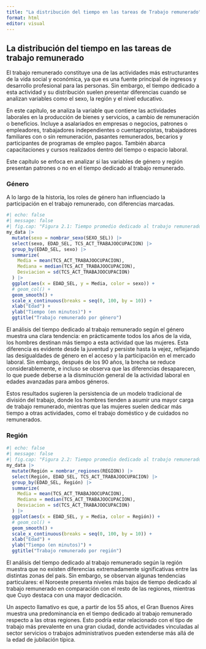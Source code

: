 ```yaml
---
title: "La distribución del tiempo en las tareas de Trabajo remunerado"
format: html
editor: visual
---
```


## La distribución del tiempo en las tareas de trabajo remunerado

El trabajo remunerado constituye una de las actividades más estructurantes de la vida social y económica, ya que es una fuente principal de ingresos y desarrollo profesional para las personas. Sin embargo, el tiempo dedicado a esta actividad y su distribución suelen presentar diferencias cuando se analizan variables como el sexo, la región y el nivel educativo.

En este capítulo, se analiza la variable que contiene las actividades laborales en la producción de bienes y servicios, a cambio de remuneración o beneficios. Incluye a asalariados en empresas o negocios, patrones o empleadores, trabajadores independientes o cuentapropistas, trabajadores familiares con o sin remuneración, pasantes remunerados, becarios y participantes de programas de empleo pagos. También abarca capacitaciones y cursos realizados dentro del tiempo o espacio laboral.

Este capítulo se enfoca en analizar si las variables de género y región presentan patrones o no en el tiempo dedicado al trabajo remunerado.

### Género

A lo largo de la historia, los roles de género han influenciado la participación en el trabajo remunerado, con diferencias marcadas.

```r
#| echo: false
#| message: false
#| fig.cap: "Figura 2.1: Tiempo promedio dedicado al trabajo remunerado por género"
my_data |>
  mutate(sexo = nombrar_sexo(SEXO_SEL)) |>
  select(sexo, EDAD_SEL, TCS_ACT_TRABAJOOCUPACION) |>
  group_by(EDAD_SEL, sexo) |>
  summarize(
    Media = mean(TCS_ACT_TRABAJOOCUPACION),
    Mediana = median(TCS_ACT_TRABAJOOCUPACION),
    Desviacion = sd(TCS_ACT_TRABAJOOCUPACION)
  ) |> 
  ggplot(aes(x = EDAD_SEL, y = Media, color = sexo)) +
  # geom_col() +
  geom_smooth() +
  scale_x_continuous(breaks = seq(0, 100, by = 10)) +
  xlab("Edad") +
  ylab("Tiempo (en minutos)") +
  ggtitle("Trabajo remunerado por género")
```

El análisis del tiempo dedicado al trabajo remunerado según el género muestra una clara tendencia: en prácticamente todos los años de la vida, los hombres destinan más tiempo a esta actividad que las mujeres. Esta diferencia es evidente desde la juventud y persiste hasta la vejez, reflejando las desigualdades de género en el acceso y la participación en el mercado laboral. Sin embargo, después de los 90 años, la brecha se reduce considerablemente, e incluso se observa que las diferencias desaparecen, lo que puede deberse a la disminución general de la actividad laboral en edades avanzadas para ambos géneros.

Estos resultados sugieren la persistencia de un modelo tradicional de división del trabajo, donde los hombres tienden a asumir una mayor carga de trabajo remunerado, mientras que las mujeres suelen dedicar más tiempo a otras actividades, como el trabajo doméstico y de cuidados no remunerados.

### Región

```r
#| echo: false
#| message: false
#| fig.cap: "Figura 2.2: Tiempo promedio dedicado al trabajo remunerado por región"
my_data |>
  mutate(Región = nombrar_regiones(REGION)) |>
  select(Región, EDAD_SEL, TCS_ACT_TRABAJOOCUPACION) |>
  group_by(EDAD_SEL, Región) |>
  summarize(
    Media = mean(TCS_ACT_TRABAJOOCUPACION),
    Mediana = median(TCS_ACT_TRABAJOOCUPACION),
    Desviacion = sd(TCS_ACT_TRABAJOOCUPACION)
  ) |> 
  ggplot(aes(x = EDAD_SEL, y = Media, color = Región)) +
  # geom_col() +
  geom_smooth() +
  scale_x_continuous(breaks = seq(0, 100, by = 10)) +
  xlab("Edad") +
  ylab("Tiempo (en minutos)") +
  ggtitle("Trabajo remunerado por región")
```

El análisis del tiempo dedicado al trabajo remunerado según la región muestra que no existen diferencias extremadamente significativas entre las distintas zonas del país. Sin embargo, se observan algunas tendencias particulares: el Noroeste presenta niveles más bajos de tiempo dedicado al trabajo remunerado en comparación con el resto de las regiones, mientras que Cuyo destaca con una mayor dedicación.

Un aspecto llamativo es que, a partir de los 55 años, el Gran Buenos Aires muestra una predominancia en el tiempo dedicado al trabajo remunerado respecto a las otras regiones. Esto podría estar relacionado con el tipo de trabajo más prevalente en una gran ciudad, donde actividades vinculadas al sector servicios o trabajos administrativos pueden extenderse más allá de la edad de jubilación típica.
